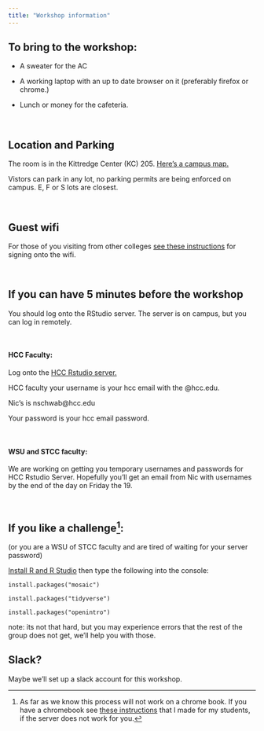 ```yaml
---
title: "Workshop information"
---
```


## To bring to the workshop:

-   A sweater for the AC

-   A working laptop with an up to date browser on it (preferably firefox or chrome.)

-   Lunch or money for the cafeteria.

<br>

## Location and Parking

The room is in the Kittredge Center (KC) 205. [Here's a campus map.](https://www.hcc.edu/Documents/About/Visit/Campus_Map_sp23.pdf)

Vistors can park in any lot, no parking permits are being enforced on campus. E, F or S lots are closest.

<br>

## Guest wifi

For those of you visiting from other colleges [see these instructions](https://www.hcc.edu/Documents/ITD/HCC-Wireless(0).pdf) for signing onto the wifi.

<br>

## If you can have 5 minutes before the workshop

You should log onto the RStudio server. The server is on campus, but you can log in remotely.

<br>

#### HCC Faculty:

Log onto the [HCC Rstudio server.](http://hcc-rstudiosrv1.hcc.edu:8787/){target="_blank"}

HCC faculty your username is your hcc email with the @hcc.edu.

Nic's is nschwab\@hcc.edu

Your password is your hcc email password.

<br>

#### WSU and STCC faculty:

We are working on getting you temporary usernames and passwords for HCC Rstudio Server. Hopefully you'll get an email from Nic with usernames by the end of the day on Friday the 19.

<br>

## If you like a challenge[^1]:

[^1]: As far as we know this process will not work on a chrome book. If you have a chromebook see [these instructions](./Sign-up-for-Posit-Cloud-1.pdf) that I made for my students, if the server does not work for you.

(or you are a WSU of STCC faculty and are tired of waiting for your server password)

[Install R and R Studio](https://posit.co/download/rstudio-desktop/){target="_blank"} then type the following into the console:

`install.packages("mosaic")`

`install.packages("tidyverse")`

`install.packages("openintro")`

note: its not that hard, but you may experience errors that the rest of the group does not get, we'll help you with those.

## Slack?

Maybe we'll set up a slack account for this workshop.
